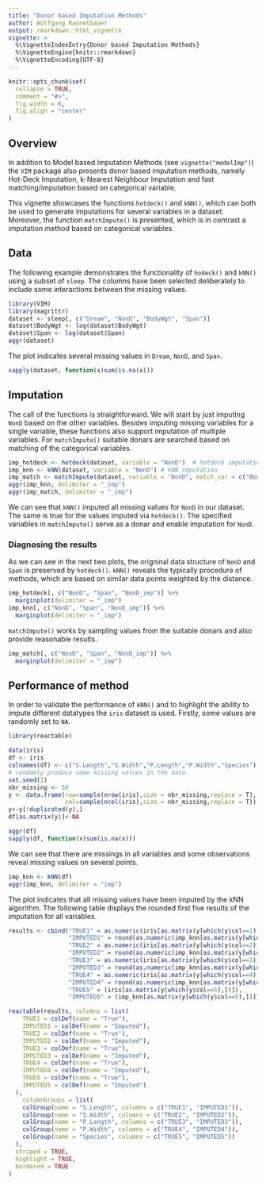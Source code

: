 ```yaml
---
title: "Donor based Imputation Methods"
author: Wolfgang Rannetbauer
output: rmarkdown::html_vignette
vignette: >
  %\VignetteIndexEntry{Donor based Imputation Methods}
  %\VignetteEngine{knitr::rmarkdown}
  %\VignetteEncoding{UTF-8}
---
```


```r
knitr::opts_chunk$set(
  collapse = TRUE,
  comment = "#>",
  fig.width = 6,
  fig.align = "center"
)
```

## Overview

In addition to Model based Imputation Methods (see `vignette("modelImp")`) the `VIM` package also presents donor based imputation methods, namely Hot-Deck Imputation, k-Nearest Neighbour Imputation and fast matching/imputation based on categorical variable.
  
This vignette showcases the functions `hotdeck()` and `kNN()`, which can both be used to generate imputations for several variables in a
dataset. Moreover, the function `matchImpute()` is presented, which is in contrast a imputation method based on categorical variables.

## Data

The following example demonstrates the functionality of `hodeck()` and `kNN()` using a subset of `sleep`. The columns have been selected deliberately to include some interactions between the missing values. 

```r
library(VIM)
library(magrittr)
dataset <- sleep[, c("Dream", "NonD", "BodyWgt", "Span")]
dataset$BodyWgt <- log(dataset$BodyWgt)
dataset$Span <- log(dataset$Span)
aggr(dataset)
```

The plot indicates several missing values in `Dream`, `NonD`, and `Span. `

```r
sapply(dataset, function(x)sum(is.na(x)))
```

## Imputation

The call of the functions is straightforward. We will start by just imputing `NonD` based on the other variables. Besides imputing missing variables for a single variable, these functions also support imputation of multiple variables.
For `matchImpute()` suitable donars are searched based on matching of the categorical variables. 


```r
imp_hotdeck <- hotdeck(dataset, variable = "NonD")  # hotdeck imputation
imp_knn <- kNN(dataset, variable = "NonD") # kNN imputation
imp_match <- matchImpute(dataset, variable = "NonD", match_var = c("BodyWgt","Span")) # match imputation
aggr(imp_knn, delimiter = "_imp")
aggr(imp_match, delimiter = "_imp")
```

We can see that `kNN()` imputed all missing values for `NonD` in our dataset. The same is true for the values imputed via `hotdeck()`.
The specified variables in `matchImpute()` serve as a donar and enable imputation for `NonD`.

### Diagnosing the results

As we can see in the next two plots, the origninal data structure of `NonD` and `Span` is preserved by `hotdeck()`. `kNN()` reveals the typically procedure of methods, which are based on similar data points weighted by the distance. 

```r
imp_hotdeck[, c("NonD", "Span", "NonD_imp")] %>% 
  marginplot(delimiter = "_imp")
imp_knn[, c("NonD", "Span", "NonD_imp")] %>% 
  marginplot(delimiter = "_imp")
```

`matchImpute()` works by sampling values from the suitable donars and also provide reasonable results.
```r
imp_match[, c("NonD", "Span", "NonD_imp")] %>% 
  marginplot(delimiter = "_imp")
```


## Performance of method

In order to validate the performance of `kNN()` and to highlight the ability to impute different datatypes the `iris` dataset is used. Firstly, some values are randomly set to `NA`. 

```r
library(reactable)

data(iris)
df <- iris
colnames(df) <- c("S.Length","S.Width","P.Length","P.Width","Species")
# randomly produce some missing values in the data
set.seed(1)
nbr_missing <- 50
y <- data.frame(row=sample(nrow(iris),size = nbr_missing,replace = T),
                col=sample(ncol(iris),size = nbr_missing,replace = T))
y<-y[!duplicated(y),]
df[as.matrix(y)]<-NA

aggr(df)
sapply(df, function(x)sum(is.na(x)))
```

We can see that there are missings in all variables and some observations reveal missing values on several points. 

```r
imp_knn <- kNN(df)
aggr(imp_knn, delimiter = "imp")
```

The plot indicates that all missing values have been imputed by the kNN algorithm. The following table displays the rounded first five results of the imputation for all variables.  

```r
results <- cbind("TRUE1" = as.numeric(iris[as.matrix(y[which(y$col==1),])]),
                 "IMPUTED1" = round(as.numeric(imp_knn[as.matrix(y[which(y$col==1),])]),2),
                 "TRUE2" = as.numeric(iris[as.matrix(y[which(y$col==2),])]),
                 "IMPUTED2" = round(as.numeric(imp_knn[as.matrix(y[which(y$col==2),])]),2),
                 "TRUE3" = as.numeric(iris[as.matrix(y[which(y$col==3),])]),
                 "IMPUTED3" = round(as.numeric(imp_knn[as.matrix(y[which(y$col==3),])]),2),
                 "TRUE4" = as.numeric(iris[as.matrix(y[which(y$col==4),])]),
                 "IMPUTED4" = round(as.numeric(imp_knn[as.matrix(y[which(y$col==4),])]),2),
                 "TRUE5" = (iris[as.matrix(y[which(y$col==5),])]),
                 "IMPUTED5" = (imp_knn[as.matrix(y[which(y$col==5),])]))[1:5,]

reactable(results, columns = list(
    TRUE1 = colDef(name = "True"),
    IMPUTED1 = colDef(name = "Imputed"),
    TRUE2 = colDef(name = "True"),
    IMPUTED2 = colDef(name = "Imputed"),
    TRUE3 = colDef(name = "True"),
    IMPUTED3 = colDef(name = "Imputed"),
    TRUE4 = colDef(name = "True"),
    IMPUTED4 = colDef(name = "Imputed"),
    TRUE5 = colDef(name = "True"),
    IMPUTED5 = colDef(name = "Imputed")
  ),
    columnGroups = list(
    colGroup(name = "S.Length", columns = c("TRUE1", "IMPUTED1")),
    colGroup(name = "S.Width", columns = c("TRUE2", "IMPUTED2")),
    colGroup(name = "P.Length", columns = c("TRUE3", "IMPUTED3")),
    colGroup(name = "P.Width", columns = c("TRUE4", "IMPUTED4")),
    colGroup(name = "Species", columns = c("TRUE5", "IMPUTED5"))
  ),
  striped = TRUE,
  highlight = TRUE,
  bordered = TRUE
)

```

  
